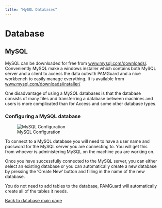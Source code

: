 ```yaml
---
title: "MySQL Databases"
---
```

Database
========

MySQL
-----

MySQL can be downloaded for free from [www.mysql.com/downloads/](http://www.mysql.com/downloads/). Conveniently MySQL make a windows installer which contains both MySQL server and a client to access the data outwith PAMGuard and a nice workbench to easily manage everything. It is available from [www.mysql.com/downloads/installer/](http://www.mysql.com/downloads/installer/)

One disadvantage of using a MySQL databases is that the database consists of many files and transferring a database between machines and users is more complicated than for Access and some other database types.

### Configuring a MySQL database

![MySQL Configuration](Images/databaseMySQL.png)  

To connect to a MySQL database you will need to have a user name and password for the MySQL server you are connecting to. You will get this from whoever is administering MySQL on the machine you are working on.

Once you have successfully connected to the MySQL server, you can either select an existing database or you can automatically create a new database by pressing the 'Create New' button and filling in the name of the new database.

You do not need to add tables to the database, PAMGuard will automatically create all of the tables it needs.

  
[Back to database main page](database_database.html)
